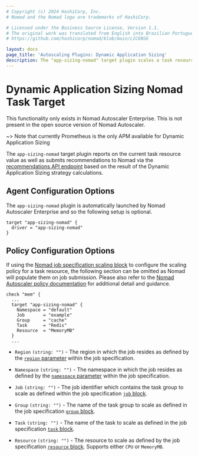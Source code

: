 ```yaml
---
# Copyright (c) 2024 HashiCorp, Inc.
# Nomad and the Nomad logo are trademarks of HashiCorp.

# Licensed under the Business Source License, Version 1.1.
# The original work was translated from English into Brazilian Portuguese.
# https://github.com/hashicorp/nomad/blob/main/LICENSE

layout: docs
page_title: 'Autoscaling Plugins: Dynamic Application Sizing'
description: The "app-sizing-nomad" target plugin scales a task resource.
---
```


# Dynamic Application Sizing Nomad Task Target

<EnterpriseAlert>
  This functionality only exists in Nomad Autoscaler Enterprise. This is not
  present in the open source version of Nomad Autoscaler.
</EnterpriseAlert>

~> Note that currently Prometheus is the only APM available for Dynamic Application Sizing

The `app-sizing-nomad` target plugin reports on the current task resource value
as well as submits recommendations to Nomad via the [recommendations API endpoint][nomad_recommendations_api]
based on the result of the Dynamic Application Sizing strategy calculations.

## Agent Configuration Options

The `app-sizing-nomad` plugin is automatically launched by Nomad Autoscaler
Enterprise and so the following setup is optional.

```hcl
target "app-sizing-nomad" {
  driver = "app-sizing-nomad"
}
```

## Policy Configuration Options

If using the [Nomad job specification scaling block][nomad_scaling_block] to
configure the scaling policy for a task resource, the following section can be
omitted as Nomad will populate them on job submission. Please also refer to the
[Nomad Autoscaler policy documentation][nomad_autoscaler_policy] for additional
detail and guidance.

```hcl
check "mem" {
  ...
  target "app-sizing-nomad" {
    Namespace = "default"
    Job       = "example"
    Group     = "cache"
    Task      = "Redis"
    Resource  = "MemoryMB"
  }
  ...
```

- `Region` `(string: "")` - The region in which the job resides as defined
  by the [`region` parameter][nomad_region_parameter] within the job specification.

- `Namespace` `(string: "")` - The namespace in which the job resides as defined
  by the [`namespace` parameter][nomad_namespace_parameter] within the job
  specification.

- `Job` `(string: "")` - The job identifier which contains the task group to
  scale as defined within the job specification [`job` block][nomad_job_block].

- `Group` `(string: "")` - The name of the task group to scale as defined in the
  job specification [`group` block][nomad_group_block].

- `Task` `(string: "")` - The name of the task to scale as defined in the job
  specification [`task` block][nomad_task_block].

- `Resource` `(string: "")` - The resource to scale as defined by the job
  specification [`resource` block][nomad_resource_block]. Supports either `CPU`
  or `MemoryMB`.

[nomad_autoscaler_policy]: /nomad/tools/autoscaling/policy
[nomad_group_block]: /nomad/docs/job-specification/group
[nomad_job_block]: /nomad/docs/job-specification/job
[nomad_namespace_parameter]: /nomad/docs/job-specification/job#namespace
[nomad_recommendations_api]: /nomad/api-docs/recommendations
[nomad_region_parameter]: /nomad/docs/job-specification/job#region
[nomad_resource_block]: /nomad/docs/job-specification/resources
[nomad_scaling_block]: /nomad/docs/job-specification/scaling
[nomad_task_block]: /nomad/docs/job-specification/task
